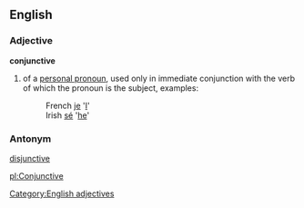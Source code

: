 ==English==
===Adjective===
'''conjunctive'''
#of a [[personal pronoun]], used only in immediate conjunction with the verb of which the pronoun is the subject, examples:
#:French [[je]] '[[I]]'
#:Irish [[sé]] '[[he]]'

===Antonym===
[[disjunctive]]

[[Category:English adjectives]]

[[pl:Conjunctive]]
